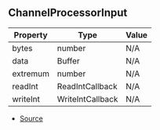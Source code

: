 ## ChannelProcessorInput

| Property | Type | Value |
| ----------- | ----------- | ----------- |
| bytes | number | N/A |
| data | Buffer | N/A |
| extremum | number | N/A |
| readInt | ReadIntCallback | N/A |
| writeInt | WriteIntCallback | N/A |


- [Source](https://github.com/Androz2091/discord-player/blob/5a3437b/packages/equalizer/src/equalizer/Equalizer.ts#L5)